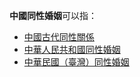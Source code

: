 '''中國同性婚姻'''可以指：
*[[中國同性戀史|中國古代同性關係]]
*[[中華人民共和國同性婚姻|中華人民共和國同性婚姻]]
*[[臺灣同性婚姻|中華民國（臺灣）同性婚姻]]
{{消歧义|Z|Cat=六字消歧义}}
